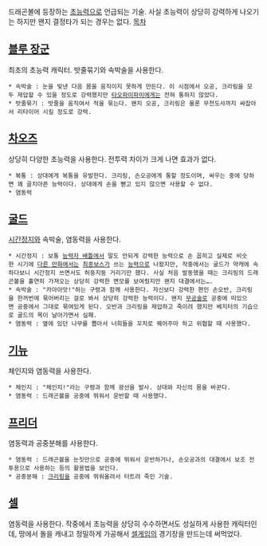 드래곤볼에 등장하는 [[초능력]]으로 언급되는 기술. 사실 초능력이 상당히 강력하게 나오기는 하지만 왠지 결정타가 되는 경우는 없다.
[[목차]]
== [[블루 장군]] ==
최초의 초능력 캐릭터. 밧줄묶기와 속박술을 사용한다.
 * 속박술 : 눈을 빛낸 다음 몸을 움직이지 못하게 만든다. 이 시점에서 오공, 크리링을 모두 제압할 수 있을 정도로 강력했지만 [[타오파이파이]]에게는 전혀 통하지 않았다.
 * 밧줄묶기 : 밧줄을 움직여서 적을 묶는다. 왠지 오공, 크리링은 물론 무천도사까지 싸잡아서 리타이어 시킬 정도로 강력.

== [[차오즈]] ==
상당히 다양한 초능력을 사용한다. 전투력 차이가 크게 나면 효과가 없다.
 * 복통 : 상대에게 복통을 유발한다. 크리링, 손오공에게 통할 정도이며, 싸우는 중에 당하면 꽤 골치아픈 능력이다. 상대에게 손을 뻗고 있지 않으면 사용할 수 없다.
 * 염동력

== [[굴드]] ==
[[시간정지]]와 속박술, 염동력을 사용한다.
 * 시간정지 : 보통 [[능력자 배틀]]에서 말도 안되게 강력한 능력으로 손 꼽히고 실제로 비슷한 시기에 [[죠죠의 기묘한 모험|다른 만화]]에서는 [[DIO(죠죠의 기묘한 모험)|최종보스]]가 쓰는 [[더 월드(죠죠의 기묘한 모험)|능력]]으로 나왔지만, 작중에서는 굴드가 약캐에 속하다보니 시간정지 쓰면서도 허둥지둥 거리기만 했다. 사실 처음 발동했을 때는 크리링의 드래곤볼을 홀연히 가져오는 상당히 강력한 면모를 보여줬지만 왠지 대결에서는….
 * 속박술 : "카아아앗!"하는 구령과 함께 사용한다. 자신보다 강력한 편인 손오반, 크리링을 한꺼번에 묶어버리는 걸로 봐서 상당히 강력한 능력이다. 왠지 [[무공술]]로 공중에 떠있으면 공중에서 그대로 묶여있게 된다. 오반과 크리링을 제압하고 죽이려 했지만 베지터의 기습으로 굴드의 목이 날아가면서 실패.
 * 염동력 : 옆에 있던 나무를 뽑아서 너희들을 꼬치로 꿰어주마 하고 위협할 때 사용했다.

== [[기뉴]] ==
체인지와 염동력을 사용한다.
 * 체인지 : "체인지!"라는 구령과 함께 광선을 발사. 상대와 자신의 몸을 바꾼다.
 * 염동력 : 드래곤볼을 공중에 뛰워서 운반할 때 사용했다.

== [[프리더]] ==
염동력과 공중분해를 사용한다.
 * 염동력 : 드래곤볼을 눈짓만으로 공중에 뛰워서 운반하거나, 손오공과의 대결에서 보조 전투용으로 사용하는 등의 활용법을 보인다.
 * 공중분해 : [[크리링]]을 공중에 뛰워올려서 터트려 죽인 기술.

== [[셀(드래곤볼)|셀]] ==
염동력을 사용한다. 작중에서 초능력을 상당히 수수하면서도 성실하게 사용한 캐릭터인데, 땅에서 돌을 캐내고 정밀하게 가공해서 [[셀게임]]의 경기장을 만드는데 써먹었다.
